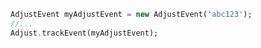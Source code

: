 ```dart {1}
AdjustEvent myAdjustEvent = new AdjustEvent('abc123');
//...
Adjust.trackEvent(myAdjustEvent);
```
